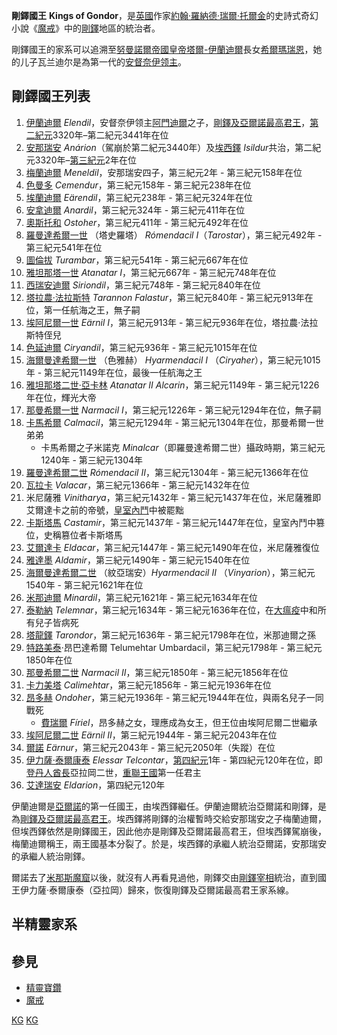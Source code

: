 '''剛鐸國王''' '''Kings of Gondor'''，是[[英國|英國]]作家[[約翰·羅納德·瑞爾·托爾金|約翰·羅納德·瑞爾·托爾金]]的史詩式奇幻小說《[[魔戒|魔戒]]》中的[[剛鐸|剛鐸]]地區的統治者。

剛鐸國王的家系可以追溯至[[努曼諾爾帝國|努曼諾爾帝國]][[努曼諾爾帝國皇帝|皇帝]][[塔爾-伊蘭迪爾|塔爾-伊蘭迪爾]]長女[[希爾瑪瑞恩|希爾瑪瑞恩]]，她的儿子瓦兰迪尔是為第一代的[[安督奈伊领主|安督奈伊领主]]。

== 剛鐸國王列表 ==
# [[伊蘭迪爾|伊蘭迪爾]] ''Elendil''，安督奈伊领主[[阿門迪爾|阿門迪爾]]之子，[[剛鐸及亞爾諾最高君王|剛鐸及亞爾諾最高君王]]，[[第二紀元|第二紀元]]3320年–第二紀元3441年在位
# [[安那瑞安|安那瑞安]] ''Anárion''（駕崩於第二紀元3440年）及[[埃西鐸|埃西鐸]] ''Isildur''共治，第二紀元3320年–[[第三紀元|第三紀元]]2年在位
# [[梅蘭迪爾|梅蘭迪爾]] ''Meneldil''，安那瑞安四子，第三紀元2年 - 第三紀元158年在位
# [[色曼多|色曼多]] ''Cemendur''，第三紀元158年 - 第三紀元238年在位
# [[埃蘭迪爾_(剛鐸)|埃蘭迪爾]] ''Eärendil''，第三紀元238年 - 第三紀元324年在位
# [[安拿迪爾|安拿迪爾]] ''Anardil''，第三紀元324年 - 第三紀元411年在位
# [[奧斯托和|奧斯托和]] ''Ostoher''，第三紀元411年 - 第三紀元492年在位
# [[羅曼達希爾一世|羅曼達希爾一世]] （塔史羅塔） ''Rómendacil I ''（''Tarostar''），第三紀元492年 - 第三紀元541年在位
# [[圖倫拔|圖倫拔]] ''Turambar''，第三紀元541年 - 第三紀元667年在位
# [[雅坦那塔一世|雅坦那塔一世]] ''Atanatar I''，第三紀元667年 - 第三紀元748年在位
# [[西瑞安迪爾|西瑞安迪爾]] ''Siriondil''，第三紀元748年 - 第三紀元840年在位
# [[塔拉農·法拉斯特|塔拉農·法拉斯特]] ''Tarannon Falastur''，第三紀元840年 - 第三紀元913年在位，第一任航海之王，無子嗣
# [[埃阿尼爾一世|埃阿尼爾一世]] ''Eärnil I''，第三紀元913年 - 第三紀元936年在位，塔拉農·法拉斯特侄兒
# [[色延迪爾|色延迪爾]] ''Ciryandil''，第三紀元936年 - 第三紀元1015年在位
# [[海爾曼達希爾一世|海爾曼達希爾一世]] （色雅赫） ''Hyarmendacil I'' （''Ciryaher''），第三紀元1015年 - 第三紀元1149年在位，最後一任航海之王
# [[雅坦那塔二世·亞卡林|雅坦那塔二世·亞卡林]] ''Atanatar II Alcarin''，第三紀元1149年 - 第三紀元1226年在位，輝光大帝
# [[那曼希爾一世|那曼希爾一世]] ''Narmacil I''，第三紀元1226年 - 第三紀元1294年在位，無子嗣
# [[卡馬希爾|卡馬希爾]] ''Calmacil''，第三紀元1294年 - 第三紀元1304年在位，那曼希爾一世弟弟
#* 卡馬希爾之子米諾克 ''Minalcar''（即羅曼達希爾二世）攝政時期，第三紀元1240年 - 第三紀元1304年
# [[羅曼達希爾二世|羅曼達希爾二世]] ''Rómendacil II''，第三紀元1304年 - 第三紀元1366年在位
# [[瓦拉卡|瓦拉卡]] ''Valacar''，第三紀元1366年 - 第三紀元1432年在位
# 米尼薩雅 ''Vinitharya''，第三紀元1432年 - 第三紀元1437年在位，米尼薩雅即艾爾達卡之前的帝號，[[皇室內鬥|皇室內鬥]]中被罷黜
# [[卡斯塔馬|卡斯塔馬]] ''Castamir''，第三紀元1437年 - 第三紀元1447年在位，皇室內鬥中篡位，史稱篡位者卡斯塔馬
# [[艾爾達卡_(剛鐸)|艾爾達卡]] ''Eldacar''，第三紀元1447年 - 第三紀元1490年在位，米尼薩雅復位
# [[雅達墨|雅達墨]] ''Aldamir''，第三紀元1490年 - 第三紀元1540年在位
# [[海爾曼達希爾二世|海爾曼達希爾二世]] （紋亞瑞安）''Hyarmendacil II'' （''Vinyarion''），第三紀元1540年 - 第三紀元1621年在位
# [[米那迪爾|米那迪爾]] ''Minardil''，第三紀元1621年 - 第三紀元1634年在位
# [[泰勒納|泰勒納]] ''Telemnar''，第三紀元1634年 - 第三紀元1636年在位，在[[大瘟疫|大瘟疫]]中和所有兒子皆病死
# [[塔龍鐸_(剛鐸)|塔龍鐸]] ''Tarondor''，第三紀元1636年 - 第三紀元1798年在位，米那迪爾之孫
# [[特路美泰|特路美泰]]·昂巴達希爾 Telumehtar Umbardacil，第三紀元1798年 - 第三紀元1850年在位
# [[那曼希爾二世|那曼希爾二世]] ''Narmacil II''，第三紀元1850年 - 第三紀元1856年在位
# [[卡力美塔|卡力美塔]] ''Calimehtar''，第三紀元1856年 - 第三紀元1936年在位
# [[昂多赫|昂多赫]] ''Ondoher''，第三紀元1936年 - 第三紀元1944年在位，與兩名兒子一同戰死
#* [[費瑞爾|費瑞爾]] ''Fíriel''，昂多赫之女，理應成為女王，但王位由埃阿尼爾二世繼承
# [[埃阿尼爾二世|埃阿尼爾二世]] ''Eärnil II''，第三紀元1944年 - 第三紀元2043年在位
# [[爾諾|爾諾]] ''Eärnur''，第三紀元2043年 - 第三紀元2050年（失蹤）在位
# [[伊力薩·泰爾康泰|伊力薩·泰爾康泰]] ''Elessar Telcontar''，[[第四紀元|第四紀元]]1年 - 第四紀元120年在位，即[[登丹人酋長|登丹人酋長]]亞拉岡二世，[[重聯王國|重聯王國]]第一任君主
# [[艾達瑞安|艾達瑞安]] ''Eldarion''，第四紀元120年

伊蘭迪爾是[[亞爾諾|亞爾諾]]的第一任國王，由埃西鐸繼任。伊蘭迪爾統治亞爾諾和剛鐸，是為[[剛鐸及亞爾諾最高君王|剛鐸及亞爾諾最高君王]]。埃西鐸將剛鐸的治權暫時交給安那瑞安之子梅蘭迪爾，但埃西鐸依然是剛鐸國王，因此他亦是剛鐸及亞爾諾最高君王，但埃西鐸駕崩後，梅蘭迪爾稱王，兩王國基本分裂了。於是，埃西鐸的承繼人統治亞爾諾，安那瑞安的承繼人統治剛鐸。

爾諾去了[[米那斯魔窟|米那斯魔窟]]以後，就沒有人再看見過他，剛鐸交由[[剛鐸宰相|剛鐸宰相]]統治，直到國王伊力薩·泰爾康泰（亞拉岡）歸來，恢復剛鐸及亞爾諾最高君王家系線。

== 半精靈家系 ==
{{半精靈家系}}

== 參見 ==
* [[精靈寶鑽|精靈寶鑽]]
* [[魔戒|魔戒]]

[[Category:中土大陸|KG]]
[[Category:文學角色列表|KG]]